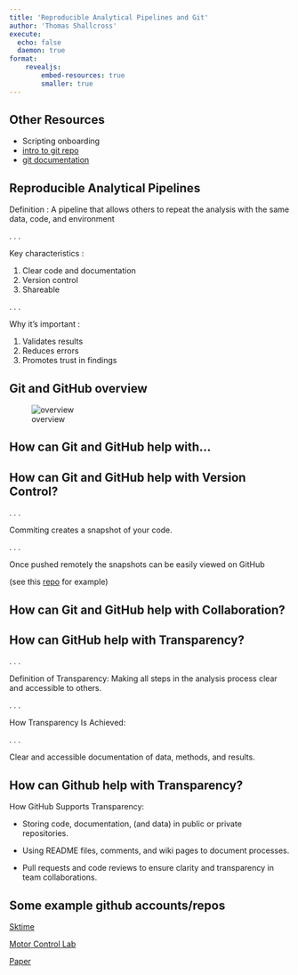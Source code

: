 ```yaml
---
title: 'Reproducible Analytical Pipelines and Git'
author: 'Thomas Shallcross'
execute: 
  echo: false
  daemon: true
format: 
    revealjs:
        embed-resources: true
        smaller: true
---
```


## Other Resources

- Scripting onboarding
- [intro to git repo](https://github.com/ncl-icb-analytics/intro_to_git)
- [git documentation](https://git-scm.com/book/en/v2/Getting-Started-About-Version-Control)


## Reproducible Analytical Pipelines

Definition : A pipeline that allows others to repeat the analysis with the same data, code, and environment

. . .

Key characteristics :

:::{.incremental}
1. Clear code and documentation
2. Version control
3. Shareable
:::

. . .

Why it's important :

:::{.incremental}
1. Validates results
2. Reduces errors
3. Promotes trust in findings
:::


<!-- The Government's Digital Service Standard 12th principle states that all publicly funded code should be open, reusable and available under appropriate licences. To achieve this transparency, we can save our code to public-facing repositories like GitHub. -->

## Git and GitHub overview

![overview](img/github_workflow.png)

## How can Git and GitHub help with...

## How can Git and GitHub help with Version Control?

. . .



Commiting creates a snapshot of your code.

. . .

Once pushed remotely the snapshots can be easily viewed on GitHub

(see this [repo](https://github.com/TomSha/git_cop_presentation) for example)

## How can Git and GitHub help with Collaboration?



## How can GitHub help with Transparency?

. . .

Definition of Transparency: Making all steps in the analysis process clear and accessible to others.

. . .

How Transparency Is Achieved:

. . .

Clear and accessible documentation of data, methods, and results.

## How can Github help with Transparency?

How GitHub Supports Transparency:

:::{.incremental}

- Storing code, documentation, (and data) in public or private repositories.

- Using README files, comments, and wiki pages to document processes.

- Pull requests and code reviews to ensure clarity and transparency in team collaborations.

:::


## Some example github accounts/repos

[Sktime](https://github.com/sktime/sktime)

[Motor Control Lab](https://github.com/AdaptiveMotorControlLab)

[Paper](https://github.com/TomSha/zebrafish_tectum_paper)












